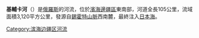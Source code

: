 {{Infobox River 
|river_name = 基輔卡河
|image_name = Star of Primorye of Benev Waterfalls.jpg
|caption =  
|origin = [[錫霍特山脈|錫霍特山脈]]
|mouth = [[日本海|日本海]]
|basin_countries = {{flag|Russia}}
|length = 105公里
|elevation =
|discharge = 
|watershed = 3,120平方公里
}}

'''基輔卡河'''（{{lang-rus|Киевка|Kiyevka}}）是[[俄羅斯|俄羅斯]]的河流，位於[[濱海邊疆區|濱海邊疆區]]東南部，河道全長105公里，流域面積3,120平方公里，發源自[[錫霍特山脈|錫霍特山脈]]西南麓，最終注入[[日本海|日本海]]。

[[Category:滨海边疆区河流|Category:滨海边疆区河流]]

{{Russia-geo-stub}}